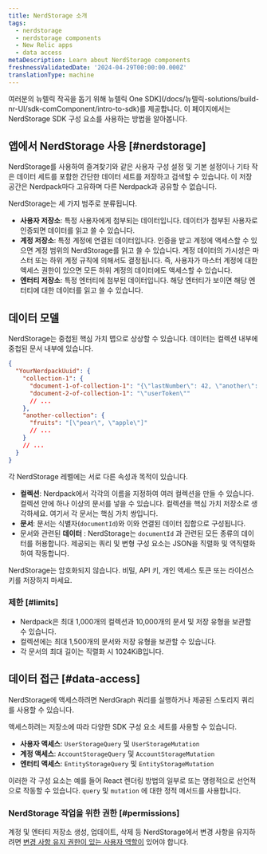 ```yaml
---
title: NerdStorage 소개
tags:
  - nerdstorage
  - nerdstorage components
  - New Relic apps
  - data access
metaDescription: Learn about NerdStorage components
freshnessValidatedDate: '2024-04-29T00:00:00.000Z'
translationType: machine
---
```


여러분의 뉴렐릭 작곡을 돕기 위해 뉴렐릭 One SDK]\(/docs/뉴렐릭-solutions/build-nr-UI/sdk-comComponent/intro-to-sdk)를 제공합니다. 이 페이지에서는 NerdStorage SDK 구성 요소를 사용하는 방법을 알아봅니다.

## 앱에서 NerdStorage 사용 [#nerdstorage]

NerdStorage를 사용하여 즐겨찾기와 같은 사용자 구성 설정 및 기본 설정이나 기타 작은 데이터 세트를 포함한 간단한 데이터 세트를 저장하고 검색할 수 있습니다. 이 저장 공간은 Nerdpack마다 고유하며 다른 Nerdpack과 공유할 수 없습니다.

NerdStorage는 세 가지 범주로 분류됩니다.

* **사용자 저장소**: 특정 사용자에게 첨부되는 데이터입니다. 데이터가 첨부된 사용자로 인증되면 데이터를 읽고 쓸 수 있습니다.
* **계정 저장소**: 특정 계정에 연결된 데이터입니다. 인증을 받고 계정에 액세스할 수 있으면 계정 범위의 NerdStorage를 읽고 쓸 수 있습니다. 계정 데이터의 가시성은 마스터 또는 하위 계정 규칙에 의해서도 결정됩니다. 즉, 사용자가 마스터 계정에 대한 액세스 권한이 있으면 모든 하위 계정의 데이터에도 액세스할 수 있습니다.
* **엔터티 저장소**: 특정 엔터티에 첨부된 데이터입니다. 해당 엔터티가 보이면 해당 엔터티에 대한 데이터를 읽고 쓸 수 있습니다.

## 데이터 모델

NerdStorage는 중첩된 핵심 가치 맵으로 상상할 수 있습니다. 데이터는 컬렉션 내부에 중첩된 문서 내부에 있습니다.

```json copy=false lineNumbers=false
{
  "YourNerdpackUuid": {
    "collection-1": {
      "document-1-of-collection-1": "{\"lastNumber\": 42, \"another\": [1]}",
      "document-2-of-collection-1": "\"userToken\""
      // ...
    },
    "another-collection": {
      "fruits": "[\"pear\", \"apple\"]"
      // ...
    }
    // ...
  }
}
```

각 NerdStorage 레벨에는 서로 다른 속성과 목적이 있습니다.

* **컬렉션**: Nerdpack에서 각각의 이름을 지정하여 여러 컬렉션을 만들 수 있습니다. 컬렉션 안에 하나 이상의 문서를 넣을 수 있습니다. 컬렉션을 핵심 가치 저장소로 생각하세요. 여기서 각 문서는 핵심 가치 쌍입니다.
* **문서**: 문서는 식별자(`documentId`)와 이와 연결된 데이터 집합으로 구성됩니다.
* 문서와 관련된 **데이터** : NerdStorage는 `documentId` 과 관련된 모든 종류의 데이터를 허용합니다. 제공되는 쿼리 및 변형 구성 요소는 JSON을 직렬화 및 역직렬화하여 작동합니다.

<Callout variant="caution">
  NerdStorage는 암호화되지 않습니다. 비밀, API 키, 개인 액세스 토큰 또는 라이선스 키를 저장하지 마세요.
</Callout>

### 제한 [#limits]

* Nerdpack은 최대 1,000개의 컬렉션과 10,000개의 문서 및 저장 유형을 보관할 수 있습니다.
* 컬렉션에는 최대 1,500개의 문서와 저장 유형을 보관할 수 있습니다.
* 각 문서의 최대 길이는 직렬화 시 1024KiB입니다.

## 데이터 접근 [#data-access]

NerdStorage에 액세스하려면 NerdGraph 쿼리를 실행하거나 제공된 스토리지 쿼리를 사용할 수 있습니다.

액세스하려는 저장소에 따라 다양한 SDK 구성 요소 세트를 사용할 수 있습니다.

* **사용자 액세스**: `UserStorageQuery` 및 `UserStorageMutation`
* **계정 액세스**: `AccountStorageQuery` 및 `AccountStorageMutation`
* **엔터티 액세스**: `EntityStorageQuery` 및 `EntityStorageMutation`

이러한 각 구성 요소는 예를 들어 React 렌더링 방법의 일부로 또는 명령적으로 선언적으로 작동할 수 있습니다. `query` 및 `mutation` 에 대한 정적 메서드를 사용합니다.

### NerdStorage 작업을 위한 권한 [#permissions]

계정 및 엔터티 저장소 생성, 업데이트, 삭제 등 NerdStorage에서 변경 사항을 유지하려면 [변경 사항 유지 권한이 있는 사용자 역할이](/docs/accounts/original-accounts-billing/original-users-roles/users-roles-original-user-model/) 있어야 합니다.